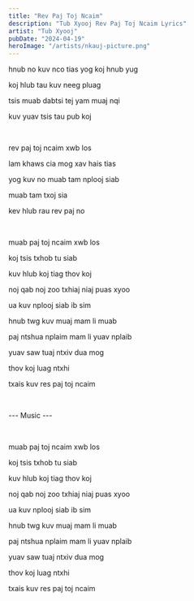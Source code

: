 ```yaml
---
title: "Rev Paj Toj Ncaim"
description: "Tub Xyooj Rev Paj Toj Ncaim Lyrics"
artist: "Tub Xyooj"
pubDate: "2024-04-19"
heroImage: "/artists/nkauj-picture.png"
---
```


hnub no kuv nco tias yog koj hnub yug

koj hlub tau kuv neeg pluag

tsis muab dabtsi tej yam muaj nqi

kuv yuav tsis tau pub koj

<br />

rev paj toj ncaim xwb los

lam khaws cia mog xav hais tias

yog kuv no muab tam nplooj siab

muab tam txoj sia

kev hlub rau rev paj no

<br />

muab paj toj ncaim xwb los

koj tsis txhob tu siab

kuv hlub koj tiag thov koj

noj qab noj zoo txhiaj niaj puas xyoo

ua kuv nplooj siab ib sim

hnub twg kuv muaj mam li muab

paj ntshua nplaim mam li yuav nplaib

yuav saw tuaj ntxiv dua mog

thov koj luag ntxhi

txais kuv res paj toj ncaim

<br />

--- Music ---

<br />

muab paj toj ncaim xwb los

koj tsis txhob tu siab

kuv hlub koj tiag thov koj

noj qab noj zoo txhiaj niaj puas xyoo

ua kuv nplooj siab ib sim

hnub twg kuv muaj mam li muab

paj ntshua nplaim mam li yuav nplaib

yuav saw tuaj ntxiv dua mog

thov koj luag ntxhi

txais kuv res paj toj ncaim
